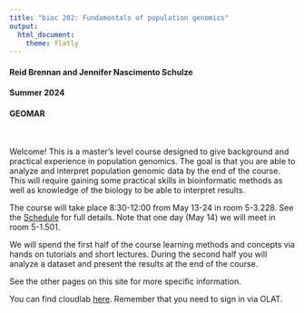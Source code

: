 ```yaml
---
title: "bioc 202: Fundamentals of population genomics"
output:
  html_document:
    theme: flatly
---
```


#### Reid Brennan and Jennifer Nascimento Schulze
#### Summer 2024
#### GEOMAR

<br>

Welcome! This is a master's level course designed to give background and practical experience in population genomics. The goal is that you are able to analyze and interpret population genomic data by the end of the course. This will require gaining some practical skills in bioinformatic methods as well as knowledge of the biology to be able to interpret results.

The course will take place 8:30-12:00 from May 13-24 in room 5-3.228. See the [Schedule](https://rsbrennan.github.io/EvolutionaryGenomics_2024/schedule.html) for full details. Note that one day (May 14) we will meet in room 5-1.501. 

We will spend the first half of the course learning methods and concepts via hands on tutorials and short lectures. During the second half you will analyze a dataset and present the results at the end of the course.

See the other pages on this site for more specific information. 

You can find cloudlab [here](https://lms.uni-kiel.de/auth/RepositoryEntry/5451644982/CourseNode/109531948798168). Remember that you need to sign in via OLAT.

